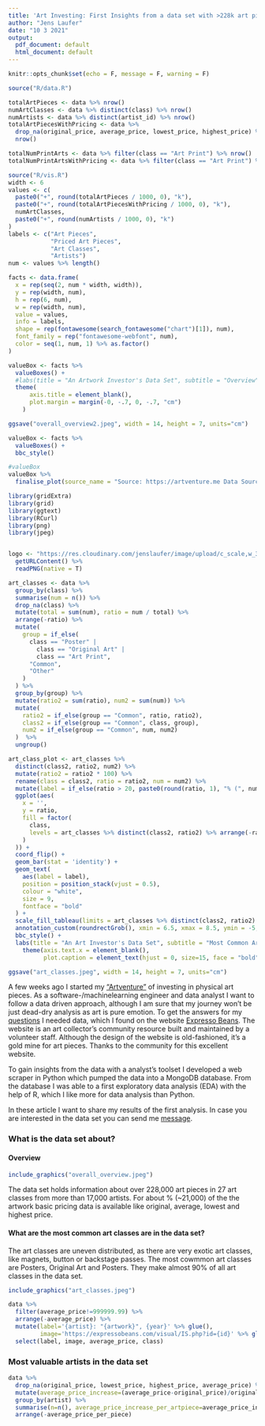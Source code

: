 ```yaml
---
title: 'Art Investing: First Insights from a data set with >228k art pieces'
author: "Jens Laufer"
date: "10 3 2021"
output:
  pdf_document: default
  html_document: default
---
```


```r
knitr::opts_chunk$set(echo = F, message = F, warning = F)
```

```r
source("R/data.R")
```



```r
totalArtPieces <- data %>% nrow()
numArtClasses <- data %>% distinct(class) %>% nrow()
numArtists <- data %>% distinct(artist_id) %>% nrow()
totalArtPiecesWithPricing <- data %>% 
  drop_na(original_price, average_price, lowest_price, highest_price) %>% 
  nrow() 

totalNumPrintArts <- data %>% filter(class == "Art Print") %>% nrow() 
totalNumPrintArtsWithPricing <- data %>% filter(class == "Art Print") %>% drop_na(original_price, average_price, lowest_price, highest_price) %>% nrow() 
```


```r
source("R/vis.R")
width <- 6
values <- c(
  paste0("+", round(totalArtPieces / 1000, 0), "k"),
  paste0("+", round(totalArtPiecesWithPricing / 1000, 0), "k"),
  numArtClasses,
  paste0("+", round(numArtists / 1000, 0), "k")
)
labels <- c("Art Pieces",
            "Priced Art Pieces",
            "Art Classes",
            "Artists")
num <- values %>% length()

facts <- data.frame(
  x = rep(seq(2, num * width, width)),
  y = rep(width, num),
  h = rep(6, num),
  w = rep(width, num),
  value = values,
  info = labels,
  shape = rep(fontawesome(search_fontawesome("chart")[1]), num),
  font_family = rep("fontawesome-webfont", num),
  color = seq(1, num, 1) %>% as.factor()
)

valueBox <- facts %>% 
  valueBoxes() +
  #labs(title = "An Artwork Investor's Data Set", subtitle = "Overview") +
  theme(
      axis.title = element_blank(),
      plot.margin = margin(-0, -.7, 0, -.7, "cm")
    ) 

ggsave("overall_overview2.jpeg", width = 14, height = 7, units="cm")

valueBox <- facts %>% 
  valueBoxes() +
  bbc_style()

#valueBox
valueBox %>% 
  finalise_plot(source_name = "Source: https://artventure.me Data Source: https://expressobeans.com", save_filepath = "overall_overview.jpeg")
```


```r
library(gridExtra)
library(grid)
library(ggtext)
library(RCurl)
library(png)
library(jpeg)


logo <- "https://res.cloudinary.com/jenslaufer/image/upload/c_scale,w_30/v1615555957/Artventure_Logo2.png" %>% 
  getURLContent() %>% 
  readPNG(native = T)

art_classes <- data %>%
  group_by(class) %>%
  summarise(num = n()) %>%
  drop_na(class) %>%
  mutate(total = sum(num), ratio = num / total) %>%
  arrange(-ratio) %>%
  mutate(
    group = if_else(
      class == "Poster" |
        class == "Original Art" |
        class == "Art Print",
      "Common",
      "Other"
    )
  ) %>%
  group_by(group) %>%
  mutate(ratio2 = sum(ratio), num2 = sum(num)) %>%
  mutate(
    ratio2 = if_else(group == "Common", ratio, ratio2),
    class2 = if_else(group == "Common", class, group),
    num2 = if_else(group == "Common", num, num2)
  )  %>%
  ungroup()

art_class_plot <- art_classes %>%
  distinct(class2, ratio2, num2) %>%
  mutate(ratio2 = ratio2 * 100) %>%
  rename(class = class2, ratio = ratio2, num = num2) %>%
  mutate(label = if_else(ratio > 20, paste0(round(ratio, 1), "% (", num, ")"), paste0(round(ratio, 1), "%"))) %>%
  ggplot(aes(
    x = '',
    y = ratio,
    fill = factor(
      class,
      levels = art_classes %>% distinct(class2, ratio2) %>% arrange(-ratio2) %>% pull(class2)
    )
  )) +
  coord_flip() +
  geom_bar(stat = 'identity') +
  geom_text(
    aes(label = label),
    position = position_stack(vjust = 0.5),
    colour = "white",
    size = 9,
    fontface = "bold"
  ) +
  scale_fill_tableau(limits = art_classes %>% distinct(class2, ratio2) %>% arrange(ratio2) %>% pull(class2)) +
  annotation_custom(roundrectGrob(), xmin = 6.5, xmax = 8.5, ymin = -5, ymax = -8.5) +
  bbc_style() +
  labs(title = "An Art Investor's Data Set", subtitle = "Most Common Art Classes", caption = "Source: https://artventure.me Data Source: https://expressobeans.com") +
    theme(axis.text.x = element_blank(), 
          plot.caption = element_text(hjust = 0, size=15, face = "bold"), plot.subtitle = element_text(size = 20))

ggsave("art_classes.jpeg", width = 14, height = 7, units="cm")

```


A few weeks ago I started my ["Artventure"]() of investing in physical art pieces. As a software-/machinelearning engineer and data analyst I want to follow a data driven approach, although I am sure that my journey won't be just dead-dry analysis as art is pure emotion. To get the answers for my [questions]() I needed data, which I found on the website [Expresso Beans](https://expressobeans.com). The website is an art collector's community resource built and maintained by a volunteer staff. Although the design of the website is old-fashioned, it's a gold mine for art pieces. Thanks to the community for this excellent website.

To gain insights from the data with a analyst's toolset I developed a web scraper in Python which pumped the data into a MongoDB database. From the database I was able to a first exploratory data analysis (EDA) with the help of R, which I like more for data analysis than Python.

In these article I want to share my results of the first analysis. In case you are interested in the data set you can send me [message](mailto:jens@artventure.com).

### What is the data set about?


#### Overview 

```r
include_graphics("overall_overview.jpeg")
```

The data set holds information about over 228,000 art pieces in 27 art classes from more than 17,000 artists. For about % (~21,000) of the the artwork basic pricing data is available like original, average, lowest and highest price.


#### What are the most common art classes are in the data set?

The art classes are uneven distributed, as there are very exotic art classes, like magnets, button or backstage passes. The most cowmmon art classes are Posters, Original Art and Posters. They make almost 90% of all art classes in the data set.


```r
include_graphics("art_classes.jpeg")
```


```r
data %>% 
  filter(average_price!=999999.99) %>% 
  arrange(-average_price) %>% 
  mutate(label='{artist}: "{artwork}", {year}' %>% glue(),
         image='https://expressobeans.com/visual/IS.php?id={id}' %>% glue()) %>% 
  select(label, image, average_price, class)
```



### Most valuable artists in the data set


```r
data %>% 
  drop_na(original_price, lowest_price, highest_price, average_price) %>% 
  mutate(average_price_increase=(average_price-original_price)/original_price) %>% 
  group_by(artist) %>% 
  summarise(n=n(), average_price_increase_per_artpiece=average_price_increase/n()) %>% 
  arrange(-average_price_per_piece)
```

